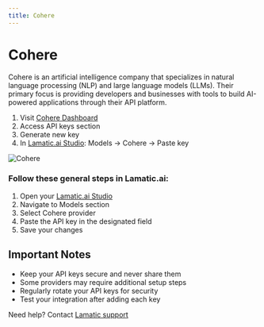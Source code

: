 ```yaml
---
title: Cohere
---
```


[Cohere Dashboard]: https://dashboard.cohere.com/

[Lamatic.ai Studio]: https://studio.lamatic.ai
[Lamatic support]: https://support.lamatic.ai

# Cohere
Cohere is an artificial intelligence company that specializes in natural language processing (NLP) and large language models (LLMs). Their primary focus is providing developers and businesses with tools to build AI-powered applications through their API platform.
<br/>
1. Visit [Cohere Dashboard][Cohere Dashboard]
2. Access API keys section
3. Generate new key
4. In [Lamatic.ai Studio]: Models → Cohere → Paste key

![Cohere](./img/cohere.png)

### Follow these general steps in Lamatic.ai:
1. Open your [Lamatic.ai Studio]
2. Navigate to Models section
3. Select Cohere provider
4. Paste the API key in the designated field
5. Save your changes

## Important Notes
- Keep your API keys secure and never share them
- Some providers may require additional setup steps
- Regularly rotate your API keys for security
- Test your integration after adding each key


Need help? Contact [Lamatic support]